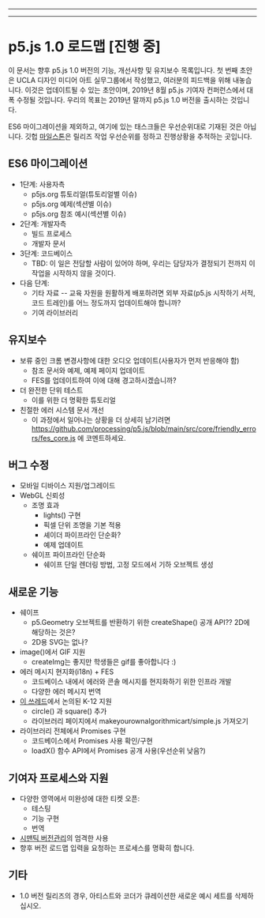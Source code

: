 
---

---
# p5.js 1.0 로드맵 [진행 중]

이 문서는 향후 p5.js 1.0 버전의 기능, 개선사항 및 유지보수 목록입니다. 첫 번째 초안은 UCLA 디자인 미디어 아트 실무그룹에서 작성했고, 여러분의 피드백을 위해 내놓습니다. 이것은 업데이트될 수 있는 초안이며, 2019년 8월 p5.js 기여자 컨퍼런스에서 대폭 수정될 것입니다. 우리의 목표는 2019년 말까지 p5.js 1.0 버전을 출시하는 것입니다. 

ES6 마이그레이션을 제외하고, 여기에 있는 태스크들은 우선순위대로 기재된 것은 아닙니다. 깃헙 [마일스톤](https://github.com/processing/p5.js/milestones)은 릴리즈 작업 우선순위를 정하고 진행상황을 추적하는 곳입니다.

## ES6 마이그레이션
* 1단계: 사용자측
  * p5js.org 튜토리얼(튜토리얼별 이슈)
  * p5js.org 예제(섹션별 이슈)
  * p5js.org 참조 예시(섹션별 이슈)
* 2단계: 개발자측
  * 빌드 프로세스
  * 개발자 문서
* 3단계: 코드베이스
  * TBD: 이 일은 전담할 사람이 있어야 하며, 우리는 담당자가 결정되기 전까지 이 작업을 시작하지 않을 것이다.
* 다음 단계:
  * 기타 자료 -- 교육 자원을 원활하게 배포하려면 외부 자료(p5.js 시작하기 서적, 코드 트레인)를 어느 정도까지 업데이트해야 합니까?
  * 기여 라이브러리

## 유지보수
* 보류 중인 크롬 변경사항에 대한 오디오 업데이트(사용자가 먼저 반응해야 함)
  * 참조 문서와 예제, 예제 페이지 업데이트
  * FES를 업데이트하여 이에 대해 경고하시겠습니까?
* 더 완전한 단위 테스트
  * 이를 위한 더 명확한 튜토리얼
* 친절한 에러 시스템 문서 개선
  * 이 과정에서 일어나는 상황을 더 상세히 남기려면 https://github.com/processing/p5.js/blob/main/src/core/friendly_errors/fes_core.js 에 코멘트하세요.

## 버그 수정
* 모바일 디바이스 지원/업그레이드
* WebGL 신뢰성
  * 조명 효과
    * lights() 구현
    * 픽셀 단위 조명을 기본 적용
    * 셰이더 파이프라인 단순화?
    * 예제 업데이트
  * 쉐이프 파이프라인 단순화
    * 쉐이프 단일 렌더링 방법, 고정 모드에서 기하 오브젝트 생성

## 새로운 기능
* 쉐이프
  * p5.Geometry 오브젝트를 반환하기 위한 createShape() 공개 API?? 2D에 해당하는 것은?
  * 2D용 SVG는 없나?
* image()에서 GIF 지원
  * createImg는 좋지만 학생들은 gif를 좋아합니다 :)
* 에러 메시지 현지화(i18n) + FES
  * 코드베이스 내에서 에러와 콘솔 메시지를 현지화하기 위한 인프라 개발
  * 다양한 에러 메시지 번역
* [이 쓰레드](https://github.com/processing/p5.js/issues/2305)에서 논의된 K-12 지원
  * circle() 과 square() 추가
  * 라이브러리 페이지에서 makeyourownalgorithmicart/simple.js 가져오기
* 라이브러리 전체에서 Promises 구현
  * 코드베이스에서 Promises 사용 확인/구현
  * loadX() 함수 API에서 Promises 공개 사용(우선순위 낮음?)
  
## 기여자 프로세스와 지원
* 다양한 영역에서 미완성에 대한 티켓 오픈:
  * 테스팅
  * 기능 구현
  * 번역
* [시맨틱 버전관리](https://semver.org/)의 엄격한 사용
* 향후 버전 로드맵 입력을 요청하는 프로세스를 명확히 합니다.

## 기타
* 1.0 버전 릴리즈의 경우, 아티스트와 코더가 큐레이션한 새로운 예시 세트를 삭제하십시오.

  